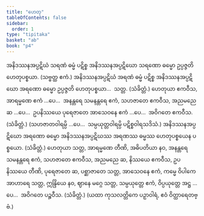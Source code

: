 ```yaml
---
title: "ဟေတု"
tableOfContents: false
sidebar:
  order: 1
type: "tipitaka"
basket: "ab"
book: "p4"
---
```



<DynamicBreadcrumb />

<Division number="68" book="p4" e="ch" v="39" p="619">

<Paragraph number="1919" book="p4">
အနိဒဿနအပ္ပဋိဃံ သရဏံ ဓမ္မံ ပဋိစ္စ အနိဒဿနအပ္ပဋိဃော သရဏော ဓမ္မော ဥပ္ပဇ္ဇတိ ဟေတုပစ္စယာ. (သဗ္ဗတ္ထ ဧကံ.)
</Paragraph>

<Paragraph number="1920" book="p4">
အနိဒဿနအပ္ပဋိဃံ အရဏံ ဓမ္မံ ပဋိစ္စ အနိဒဿနအပ္ပဋိဃော အရဏော ဓမ္မော ဥပ္ပဇ္ဇတိ ဟေတုပစ္စယာ…  သတ္တ. (သံခိတ္တံ.)
</Paragraph>

</Division>
<Division number="69" book="p4" e="ch" v="39" p="619">

<Paragraph number="1921" book="p4">
ဟေတုယာ ဧကဝီသ, အာရမ္မဏေ ဧကံ …ပေ…  အနန္တရေ သမနန္တရေ ဧကံ, သဟဇာတေ ဧကဝီသ, အညမညေ ဆ …ပေ…  ဥပနိဿယေ ပုရေဇာတေ အာသေဝနေ ဧကံ …ပေ…  အဝိဂတေ ဧကဝီသ. (သံခိတ္တံ.)
</Paragraph>

<Paragraph number="1922" book="p4">
(သဟဇာတဝါရမ္ပိ …ပေ…  သမ္ပယုတ္တဝါရမ္ပိ ပဋိစ္စဝါရသဒိသံ.)
</Paragraph>

</Division>
<Division number="70" book="p4" e="ch" v="39" p="619">

<Paragraph number="1923" book="p4">
အနိဒဿနအပ္ပဋိဃော အရဏော ဓမ္မော အနိဒဿနအပ္ပဋိဃဿ အရဏဿ ဓမ္မဿ ဟေတုပစ္စယေန ပစ္စယော. (သံခိတ္တံ.)
</Paragraph>

<Paragraph number="1924" book="p4">
ဟေတုယာ သတ္တ, အာရမ္မဏေ တီဏိ, အဓိပတိယာ နဝ, အနန္တရေ သမနန္တရေ ဧကံ, သဟဇာတေ ဧကဝီသ, အညမညေ ဆ, နိဿယေ ဧကဝီသ, ဥပနိဿယေ တီဏိ, ပုရေဇာတေ ဆ, ပစ္ဆာဇာတေ သတ္တ, အာသေဝနေ ဧကံ, ကမ္မေ ဝိပါကေ အာဟာရေ သတ္တ, ဣန္ဒြိယေ နဝ, ဈာနေ မဂ္ဂေ သတ္တ, သမ္ပယုတ္တေ ဧကံ, ဝိပ္ပယုတ္တေ အဋ္ဌ …ပေ…  အဝိဂတေ ပဉ္စဝီသ. (သံခိတ္တံ.)
</Paragraph>

<Paragraph number="1925" book="p4">
(ယထာ ကုသလတ္တိကေ ပဉှာဝါရံ, ဧဝံ ဝိတ္ထာရေတဗ္ဗံ.)
</Paragraph>
</Division>